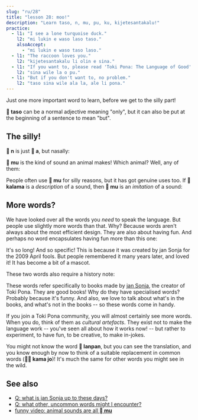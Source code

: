 ```yaml
---
slug: "ru/28"
title: "lesson 28: moo!"
description: "Learn taso, n, mu, pu, ku, kijetesantakalu!"
practice:
  - l1: "I see a lone turquoise duck."
    l2: "mi lukin e waso laso taso."
    alsoAccept:
      - "mi lukin e waso taso laso."
  - l1: "The raccoon loves you."
    l2: "kijetesantakalu li olin e sina."
  - l1: "If you want to, please read 'Toki Pona: The Language of Good' by Sonja Lang."
    l2: "sina wile la o pu."
  - l1: "But if you don't want to, no problem."
    l2: "taso sina wile ala la, ale li pona."
---
```



Just one more important word to learn, before we get to the silly part!

<List>
  <Word sl="taso" m="but, only" />
</List>

**󱥨 taso** can be a normal adjective meaning "only", but it can also be put at the beginning of a sentence to mean "but".

<List>
  <Sentence sl="mi awen wan taso." m="I remain alone." />
  <Sentence sl="taso mi awen pilin pona." m="But I keep my spirits up." />
</List>

## The silly!

**󱦆 n** is just **󱤀 a**, but nasally:

<List>
  <Word sl="n" m="hmm, umm" />
  <Sentence sl="n... mi sona ala." m="ummm... I don't know." />
</List>

**󱤹 mu** is the kind of sound an animal makes! Which animal? Well, any of them:

<List>
  <Word sl="mu" m="moo, meow, woof, neigh..." />
  <Sentence sl="soweli mute! mu mu mu mu mu mu." m="Six cows! <a target='_blank' href='https://www.youtube.com/watch?v=xxClPfZDn-E'>Moo moo moo moo moo moo</a>." />
</List>

People often use **󱤹 mu** for silly reasons, but it has got genuine uses too. If **󱤕 kalama** is a *description* of a sound, then **󱤹 mu** is an *imitation* of a sound:

<List>
  <Sentence sl="mi kute e kalama suli." m="I heard a loud noise." />
  <Sentence sl="mi kute e mu suli." m="I heard a loud bang." />
</List>

## More words?

We have looked over all the words you *need* to speak the language. But people use slightly more words than that. Why? Because words aren't always about the most efficient design. They are also about having fun. And perhaps no word encapsulates having fun more than this one:

<List>
  <Word sl="kijetesantakalu" m="raccoon; raccoon-like animal, like a cacomistle, red panda, kinkajou" />
</List>

It's so long! And so specific! This is because it was created by jan Sonja for the 2009 April fools. But people remembered it many years later, and loved it! It has become a bit of a mascot.

These two words also require a history note:

<List>
  <Word sl="pu" m="(to interact with) <i>Toki Pona: The Language of Good (2014)</i>, by jan Sonja" />
  <Word sl="ku" m="(to interact with) <i>Toki Pona Dictionary (2021)</i>, by jan Sonja" />
</List>

These words refer specifically to books made by [jan Sonja](https://tokipona.org), the creator of Toki Pona. They are good books! Why do they have specialised words? Probably because it's funny.
And also, we love to talk about what's in the books, and what's not in the books -- so these words come in handy.

If you join a Toki Pona community, you will almost certainly see more words. When you do, think of them as *cultural artefacts*. They exist not to make the language work -- you've seen all about how it works now! -- but rather to experiment, to have fun, to be creative, to make in-jokes.

<List>
  <Sentence sl="kijetesantakalu tonsi li lanpan ala lanpan e soko?" m="Does the non-binary raccoon steal mushrooms?" />
</List>

You might not know the word **󱦅 lanpan**, but you can see the translation, and you know enough by now to think of a suitable replacement in common words (**󱤖󱤓 kama jo**)! It's much the same for other words you might see in the wild.

<Practice exercises={frontmatter.practice} client:load />

## See also
* [Q: what is jan Sonja up to these days?](ru/jan-sonja/)
* [Q: what other, uncommon words might I encounter?](ru/uncommon-words/)
* [funny video: animal sounds are all **󱤹 mu**](https://www.youtube.com/watch?v=zh-kLJI43xw)
